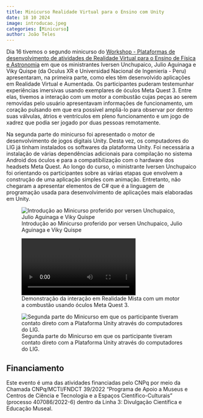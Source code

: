 ```yaml
---
title: Minicurso Realidade Virtual para o Ensino com Unity
date: 18 10 2024
image: introducao.jpeg
categories: [Minicurso]
author: João Teles
---
```


Dia 16 tivemos o segundo minicurso do [Workshop - Plataformas de desenvolvimento de atividades de Realidade Virtual para o Ensino de Física e Astronomia](/calendario/eventos/WorkshopVR.qmd) em que os ministrantes Iversen Unchupaico, Julio Aguinaga e Viky Quispe (da Oculus XR e Universidad Nacional de Ingeniería - Peru) apresentaram, na primeira parte, como eles têm desenvolvido aplicações em Realidade Virtual e Aumentada. Os participantes puderam testemunhar experiências imersivas usando exemplares de óculos Meta Quest 3. Entre elas, tivemos a interação com um motor a combustão cujas peças ao serem removidas pelo usuário apresentavam informações de funcionamento, um coração pulsando em que era possível ampliá-lo para observar por dentro suas válvulas, átrios e ventrículos em pleno funcionamento e um jogo de xadrez que podia ser jogado por duas pessoas remotamente.

Na segunda parte do minicurso foi apresentado o motor de desenvolvimento de jogos digitais Unity. Desta vez, os computadores do LIG já tinham instalados os softwares da plataforma Unity. Foi necessária a instalação de várias dependências adicionais para compilação no sistema Android dos óculos e para a compatibilização com o hardware dos headsets Meta Quest. Ao longo do curso, o ministrante Iversen Unchupaico foi orientando os participantes sobre as várias etapas que envolvem a construção de uma aplicação simples com animação. Entretanto, não chegaram a apresentar elementos de C# que é a linguagem de programação usada para desenvolvimento de aplicações mais elaboradas em Unity.

![Introdução ao Minicurso proferido por versen Unchupaico, Julio Aguinaga e Viky Quispe](introducao.jpeg){.preview-image}

![Demonstração da interação em Realidade Mista com um motor a combustão usando óculos Meta Quest 3.](motorcombustao.mp4)

![Segunda parte do Minicurso em que os participante tiveram contato direto com a Plataforma Unity através do computadores do LIG.](unity.jpeg)

## Financiamento

Este evento é uma das atividades financiadas pelo CNPq por meio da Chamada CNPq/MCTI/FNDCT 39/2022 "Programa de Apoio a Museus e Centros de Ciência e Tecnologia e a Espaços Científico-Culturais" (processo 407086/2022-6) dentro da Linha 3: Divulgação Científica e Educação Museal.
